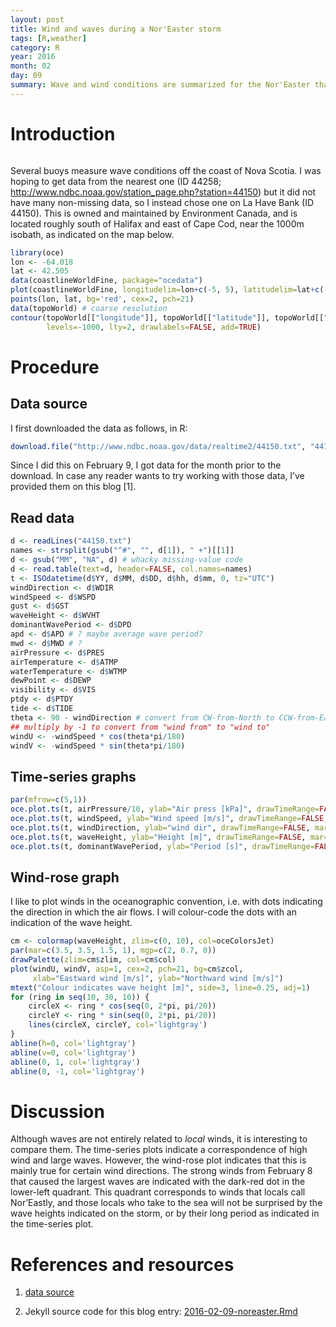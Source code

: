 ```yaml
---
layout: post
title: Wind and waves during a Nor'Easter storm
tags: [R,weather]
category: R
year: 2016
month: 02
day: 09
summary: Wave and wind conditions are summarized for the Nor'Easter that hit eastern Canada February 8, 2016.
---
```


# Introduction

```r
```

Several buoys measure wave conditions off the coast of Nova Scotia. I was
hoping to get data from the nearest one (ID 44258;
<http://www.ndbc.noaa.gov/station_page.php?station=44150>) but it did not have
many non-missing data, so I instead chose one on La Have Bank (ID 44150).  This
is owned and maintained by Environment Canada, and is located roughly south of
Halifax and east of Cape Cod, near the 1000m isobath, as indicated on the map
below.

```r
library(oce)
lon <- -64.018
lat <- 42.505
data(coastlineWorldFine, package="ocedata")
plot(coastlineWorldFine, longitudelim=lon+c(-5, 5), latitudelim=lat+c(-7,7))
points(lon, lat, bg='red', cex=2, pch=21)
data(topoWorld) # coarse resolution
contour(topoWorld[["longitude"]], topoWorld[["latitude"]], topoWorld[["z"]],
        levels=-1000, lty=2, drawlabels=FALSE, add=TRUE)
```

# Procedure

## Data source

I first downloaded the data as follows, in R:
```r
download.file("http://www.ndbc.noaa.gov/data/realtime2/44150.txt", "44150.txt")
```
Since I did this on February 9, I got data for the month prior to the download.
In case any reader wants to try working with those data, I've provided them on
this blog [1].

## Read data

```r
d <- readLines("44150.txt")
names <- strsplit(gsub("^#", "", d[1]), " +")[[1]]
d <- gsub("MM", "NA", d) # whacky missing-value code
d <- read.table(text=d, header=FALSE, col.names=names)
t <- ISOdatetime(d$YY, d$MM, d$DD, d$hh, d$mm, 0, tz="UTC")
windDirection <- d$WDIR
windSpeed <- d$WSPD
gust <- d$GST
waveHeight <- d$WVHT
dominantWavePeriod <- d$DPD
apd <- d$APD # ? maybe average wave period?
mwd <- d$MWD # ? 
airPressure <- d$PRES
airTemperature <- d$ATMP
waterTemperature <- d$WTMP
dewPoint <- d$DEWP
visibility <- d$VIS
ptdy <- d$PTDY
tide <- d$TIDE
theta <- 90 - windDirection # convert from CW-from-North to CCW-from-East
## multiply by -1 to convert from "wind from" to "wind to"
windU <- -windSpeed * cos(theta*pi/180)
windV <- -windSpeed * sin(theta*pi/180)
```

## Time-series graphs
```r
par(mfrow=c(5,1))
oce.plot.ts(t, airPressure/10, ylab="Air press [kPa]", drawTimeRange=FALSE, mar=c(2, 3, 1, 1))
oce.plot.ts(t, windSpeed, ylab="Wind speed [m/s]", drawTimeRange=FALSE, mar=c(2, 3, 1, 1))
oce.plot.ts(t, windDirection, ylab="wind dir", drawTimeRange=FALSE, mar=c(2, 3, 1, 1))
oce.plot.ts(t, waveHeight, ylab="Height [m]", drawTimeRange=FALSE, mar=c(2, 3, 1, 1))
oce.plot.ts(t, dominantWavePeriod, ylab="Period [s]", drawTimeRange=FALSE, mar=c(2, 3, 1, 1))
```

## Wind-rose graph

I like to plot winds in the oceanographic convention, i.e. with dots indicating
the direction in which the air flows. I will colour-code the dots with an
indication of the wave height.

```r
cm <- colormap(waveHeight, zlim=c(0, 10), col=oceColorsJet)
par(mar=c(3.5, 3.5, 1.5, 1), mgp=c(2, 0.7, 0))
drawPalette(zlim=cm$zlim, col=cm$col)
plot(windU, windV, asp=1, cex=2, pch=21, bg=cm$zcol,
     xlab="Eastward wind [m/s]", ylab="Northward wind [m/s]")
mtext("Colour indicates wave height [m]", side=3, line=0.25, adj=1)
for (ring in seq(10, 30, 10)) {
    circleX <- ring * cos(seq(0, 2*pi, pi/20))
    circleY <- ring * sin(seq(0, 2*pi, pi/20))
    lines(circleX, circleY, col='lightgray')
}
abline(h=0, col='lightgray')
abline(v=0, col='lightgray')
abline(0, 1, col='lightgray')
abline(0, -1, col='lightgray')
```

# Discussion

Although waves are not entirely related to *local* winds, it is interesting to
compare them. The time-series plots indicate a correspondence of high wind and
large waves. However, the wind-rose plot indicates that this is mainly true for
certain wind directions. The strong winds from February 8 that caused the
largest waves are indicated with the dark-red dot in the lower-left quadrant.
This quadrant corresponds to winds that locals call Nor'Eastly, and those
locals who take to the sea will not be surprised by the wave heights indicated
on the storm, or by their long period as indicated in the time-series plot.

# References and resources

1. [data source](https://raw.github.com/dankelley/dankelley.github.io/master/assets/44150.txt)

2. Jekyll source code for this blog entry: [2016-02-09-noreaster.Rmd](https://raw.github.com/dankelley/dankelley.github.io/master/assets/2016-02-09-noreaster.Rmd)



